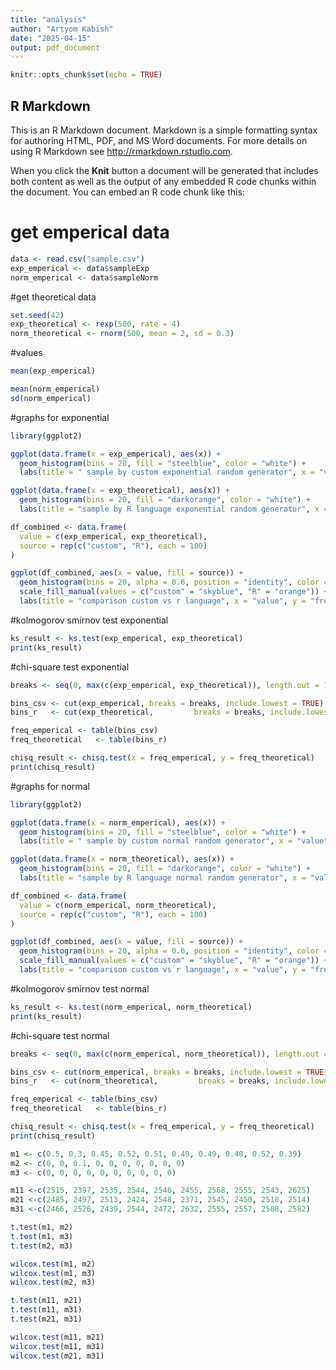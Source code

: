 ```yaml
---
title: "analysis"
author: "Artyom Kabish"
date: "2025-04-15"
output: pdf_document
---
```


```r
knitr::opts_chunk$set(echo = TRUE)
```

## R Markdown

This is an R Markdown document. Markdown is a simple formatting syntax for authoring HTML, PDF, and MS Word documents. For more details on using R Markdown see <http://rmarkdown.rstudio.com>.

When you click the **Knit** button a document will be generated that includes both content as well as the output of any embedded R code chunks within the document. You can embed an R code chunk like this:

# get emperical data
```r
data <- read.csv("sample.csv")
exp_emperical <- data$sampleExp
norm_emperical <- data$sampleNorm
```

#get theoretical data
```r
set.seed(42)  
exp_theoretical <- rexp(500, rate = 4)
norm_theoretical <- rnorm(500, mean = 2, sd = 0.3)
```

#values
```r
mean(exp_emperical)

mean(norm_emperical)
sd(norm_emperical)

```



#graphs for exponential
```r
library(ggplot2)

ggplot(data.frame(x = exp_emperical), aes(x)) +
  geom_histogram(bins = 20, fill = "steelblue", color = "white") +
  labs(title = " sample by custom exponential random generator", x = "value", y = "frequency")

ggplot(data.frame(x = exp_theoretical), aes(x)) +
  geom_histogram(bins = 20, fill = "darkorange", color = "white") +
  labs(title = "sample by R language exponential random generator", x = "value", y = "frequency")

df_combined <- data.frame(
  value = c(exp_emperical, exp_theoretical),
  source = rep(c("custom", "R"), each = 100)
)

ggplot(df_combined, aes(x = value, fill = source)) +
  geom_histogram(bins = 20, alpha = 0.6, position = "identity", color = "black") +
  scale_fill_manual(values = c("custom" = "skyblue", "R" = "orange")) +
  labs(title = "comparison custom vs r language", x = "value", y = "frequency")

```
#kolmogorov smirnov test exponential
```r
ks_result <- ks.test(exp_emperical, exp_theoretical)
print(ks_result)

```

#chi-square test exponential
```r
breaks <- seq(0, max(c(exp_emperical, exp_theoretical)), length.out = 11)  

bins_csv <- cut(exp_emperical, breaks = breaks, include.lowest = TRUE)
bins_r   <- cut(exp_theoretical,         breaks = breaks, include.lowest = TRUE)

freq_emperical <- table(bins_csv)
freq_theoretical   <- table(bins_r)

chisq_result <- chisq.test(x = freq_emperical, y = freq_theoretical)
print(chisq_result)

```


#graphs for normal
```r
library(ggplot2)

ggplot(data.frame(x = norm_emperical), aes(x)) +
  geom_histogram(bins = 20, fill = "steelblue", color = "white") +
  labs(title = " sample by custom normal random generator", x = "value", y = "frequency")

ggplot(data.frame(x = norm_theoretical), aes(x)) +
  geom_histogram(bins = 20, fill = "darkorange", color = "white") +
  labs(title = "sample by R language normal random generator", x = "value", y = "frequency")

df_combined <- data.frame(
  value = c(norm_emperical, norm_theoretical),
  source = rep(c("custom", "R"), each = 100)
)

ggplot(df_combined, aes(x = value, fill = source)) +
  geom_histogram(bins = 20, alpha = 0.6, position = "identity", color = "black") +
  scale_fill_manual(values = c("custom" = "skyblue", "R" = "orange")) +
  labs(title = "comparison custom vs r language", x = "value", y = "frequency")

```


#kolmogorov smirnov test normal
```r
ks_result <- ks.test(norm_emperical, norm_theoretical)
print(ks_result)

```

#chi-square test normal
```r
breaks <- seq(0, max(c(norm_emperical, norm_theoretical)), length.out = 11)  

bins_csv <- cut(norm_emperical, breaks = breaks, include.lowest = TRUE)
bins_r   <- cut(norm_theoretical,         breaks = breaks, include.lowest = TRUE)

freq_emperical <- table(bins_csv)
freq_theoretical   <- table(bins_r)

chisq_result <- chisq.test(x = freq_emperical, y = freq_theoretical)
print(chisq_result)

```




```r
m1 <- c(0.5, 0.3, 0.45, 0.52, 0.51, 0.49, 0.49, 0.48, 0.52, 0.39)
m2 <- c(0, 0, 0.1, 0, 0, 0, 0, 0, 0, 0)
m3 <- c(0, 0, 0, 0, 0, 0, 0, 0, 0, 0)

m11 <-c(2515, 2397, 2535, 2544, 2546, 2455, 2568, 2555, 2543, 2625)
m21 <-c(2485, 2497, 2513, 2424, 2548, 2371, 2545, 2450, 2510, 2514)
m31 <-c(2466, 2526, 2439, 2544, 2472, 2632, 2555, 2557, 2508, 2582)

t.test(m1, m2)
t.test(m1, m3)
t.test(m2, m3)

wilcox.test(m1, m2)
wilcox.test(m1, m3)
wilcox.test(m2, m3)

t.test(m11, m21)
t.test(m11, m31)
t.test(m21, m31)

wilcox.test(m11, m21)
wilcox.test(m11, m31)
wilcox.test(m21, m31)



```